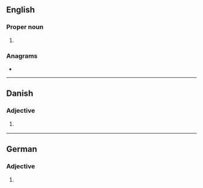 {{also|skt}}
==English==

===Proper noun===
{{en-proper noun}}

# {{abbreviation of|en|Sanskrit}}

===Anagrams===
* {{anagrams|en|a=kst|kts|tks|tsk}}

----

==Danish==

===Adjective===
{{head|da|adjective}}

# {{abbreviation of|da|Sankt}} {{l|en|St}}

----

==German==

===Adjective===
{{de-adj|-}}

# {{abbreviation of|de|Sankt}}